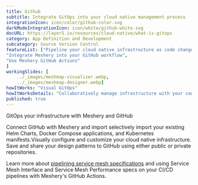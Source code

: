 ```yaml
---
title: Github  
subtitle: Integrate GitOps into your cloud native management process
integrationIcon: icon/color/github-color.svg
darkModeIntegrationIcon: icon/white/github-white.svg
docURL: https://layer5.io/resources/cloud-native/what-is-gitops
category: App Definition and Development
subcategory: Source Version Control
featureList: ["Pipeline your cloud native infrastructure as code changes with GitOps",
"Integrate Meshery into your GitHub workflow",
"Use Meshery GitHub Actions"
]
workingSlides: [
    ../_images/meshmap-visualizer.webp,
    ../_images/meshmap-designer.webp]
howItWorks: "Visual GitOps"
howItWorksDetails: "Collaboratively manage infrastructure with your coworkers synchronously sharing the same designs."
published: true
---
```

<p>
    GitOps your infrastructure with Meshery and GitHub
</p>
<p>
    Connect GitHub with Meshery and import selectively import your existing Helm Charts, Docker Compose applications, and Kubernetes manifests.Visually configure and customize your cloud native infrastructure.
    Save and share your design patterns to GitHub using either public or private repositories.
</p>
<p>
    Learn more about <a href="/blog/service-mesh-specifications/pipelining-service-mesh-specifications">pipelining service mesh specifications</a> and using Service Mesh Interface and Service Mesh Performance specs on your CI/CD pipelines with Meshery's GitHub Actions.
</p>